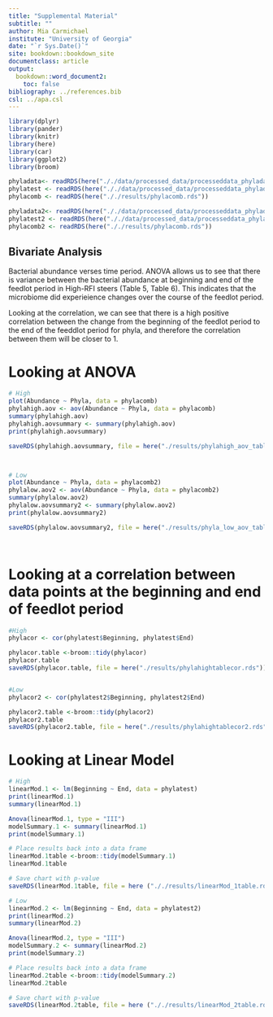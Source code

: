 ```yaml
---
title: "Supplemental Material"
subtitle: ""
author: Mia Carmichael
institute: "University of Georgia"
date: "`r Sys.Date()`"
site: bookdown::bookdown_site
documentclass: article
output:
  bookdown::word_document2: 
    toc: false
bibliography: ../references.bib
csl: ../apa.csl
---
```


```r
library(dplyr)
library(pander)
library(knitr)
library(here)
library(car)
library(ggplot2)
library(broom)

phyladata<- readRDS(here("././data/processed_data/processeddata_phyladata.rds"))
phylatest <- readRDS(here("././data/processed_data/processeddata_phyladata.rds"))
phylacomb <- readRDS(here("././results/phylacomb.rds"))

phyladata2<- readRDS(here("././data/processed_data/processeddata_phyladata2.rds"))
phylatest2 <- readRDS(here("././data/processed_data/processeddata_phyladata2.rds"))
phylacomb2 <- readRDS(here("././results/phylacomb.rds"))

```


## Bivariate Analysis
Bacterial abundance verses time period. ANOVA allows us to see that there is variance between the bacterial abundance at beginning and end of the feedlot period in High-RFI steers (Table 5, Table 6). This indicates that the microbiome did experieience changes over the course of the feedlot period.

Looking at the correlation, we can see that there is a high positive correlation between the change from the beginning of the feedlot period to the end of the feeddlot period for phyla,  and therefore the correlation between them will be closer to 1.

# Looking at ANOVA
```r
# High
plot(Abundance ~ Phyla, data = phylacomb)
phylahigh.aov <- aov(Abundance ~ Phyla, data = phylacomb)
summary(phylahigh.aov)
phylahigh.aovsummary <- summary(phylahigh.aov)
print(phylahigh.aovsummary)

saveRDS(phylahigh.aovsummary, file = here("./results/phylahigh_aov_table.rds"))



# Low
plot(Abundance ~ Phyla, data = phylacomb2)
phylalow.aov2 <- aov(Abundance ~ Phyla, data = phylacomb2)
summary(phylalow.aov2)
phylalow.aovsummary2 <- summary(phylalow.aov2)
print(phylalow.aovsummary2)

saveRDS(phylalow.aovsummary2, file = here("./results/phyla_low_aov_table.rds"))




```


# Looking at a correlation between data points at the beginning and end of feedlot period
```r

#High
phylacor <- cor(phylatest$Beginning, phylatest$End)

phylacor.table <-broom::tidy(phylacor)
phylacor.table
saveRDS(phylacor.table, file = here("./results/phylahightablecor.rds"))


#Low
phylacor2 <- cor(phylatest2$Beginning, phylatest2$End)

phylacor2.table <-broom::tidy(phylacor2)
phylacor2.table
saveRDS(phylacor2.table, file = here("./results/phylahightablecor2.rds"))


```


# Looking at Linear Model
```r

# High
linearMod.1 <- lm(Beginning ~ End, data = phylatest)
print(linearMod.1)
summary(linearMod.1)

Anova(linearMod.1, type = "III")
modelSummary.1 <- summary(linearMod.1)
print(modelSummary.1)

# Place results back into a data frame
linearMod.1table <-broom::tidy(modelSummary.1)
linearMod.1table

# Save chart with p-value
saveRDS(linearMod.1table, file = here ("././results/linearMod_1table.rds"))

# Low
linearMod.2 <- lm(Beginning ~ End, data = phylatest2)
print(linearMod.2)
summary(linearMod.2)

Anova(linearMod.2, type = "III")
modelSummary.2 <- summary(linearMod.2)
print(modelSummary.2)

# Place results back into a data frame
linearMod.2table <-broom::tidy(modelSummary.2)
linearMod.2table

# Save chart with p-value
saveRDS(linearMod.2table, file = here ("././results/linearMod_2table.rds"))





```









